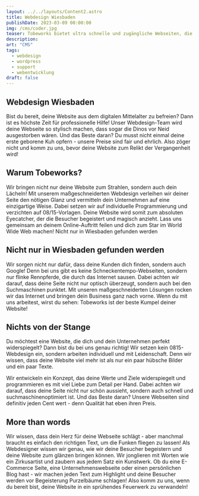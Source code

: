 ```yaml
---
layout: ../../layouts/Content2.astro
title: Webdesign Wiesbaden
publishDate: 2023-03-09 00:00:00
img: /cms/coder.jpg
teaser: Tobeworks bietet ultra schnelle und zugängliche Webseiten, die sich deutlich vom Rest abheben
description:
art: "CMS" 
tags:
  - webdesign
  - wordpress
  - support
  - webentwicklung
draft: false
---
```


## Webdesign Wiesbaden
Bist du bereit, deine Website aus dem digitalen Mittelalter zu befreien? Dann ist es höchste Zeit für professionelle Hilfe! Unser Webdesign-Team wird deine Webseite so stylisch machen, dass sogar die Dinos vor Neid ausgestorben wären. Und das Beste daran? Du musst nicht einmal deine erste geborene Kuh opfern - unsere Preise sind fair und ehrlich. Also zöger nicht und komm zu uns, bevor deine Website zum Relikt der Vergangenheit wird!

<ImageWD />
<CTA classes="mb-5 p-3 text-center" />

## Warum Tobeworks?
Wir bringen nicht nur deine Website zum Strahlen, sondern auch dein Lächeln! Mit unserem maßgeschneiderten Webdesign verleihen wir deiner Seite den nötigen Glanz und vermitteln dein Unternehmen auf eine einzigartige Weise. Dabei setzen wir auf individuelle Programmierung und verzichten auf 08/15-Vorlagen. Deine Website wird somit zum absoluten Eyecatcher, der die Besucher begeistert und magisch anzieht. Lass uns gemeinsam an deinem Online-Auftritt feilen und dich zum Star im World Wide Web machen!
Nicht nur in Wiesbaden gefunden werden

## Nicht nur in Wiesbaden gefunden werden
Wir sorgen nicht nur dafür, dass deine Kunden dich finden, sondern auch Google! Denn bei uns gibt es keine Schneckentempo-Webseiten, sondern nur flinke Rennpferde, die durch das Internet sausen. Dabei achten wir darauf, dass deine Seite nicht nur optisch überzeugt, sondern auch bei den Suchmaschinen punktet. Mit unseren maßgeschneiderten Lösungen rocken wir das Internet und bringen dein Business ganz nach vorne. Wenn du mit uns arbeitest, wirst du sehen: Tobeworks ist der beste Kumpel deiner Website!

 <ImageWD />
<CTA classes="mb-5 p-3 text-center" />


## Nichts von der Stange
Du möchtest eine Website, die dich und dein Unternehmen perfekt widerspiegelt? Dann bist du bei uns genau richtig! Wir setzen kein 0815-Webdesign ein, sondern arbeiten individuell und mit Leidenschaft. Denn wir wissen, dass deine Website viel mehr ist als nur ein paar hübsche Bilder und ein paar Texte.

Wir entwickeln ein Konzept, das deine Werte und Ziele widerspiegelt und programmieren es mit viel Liebe zum Detail per Hand. Dabei achten wir darauf, dass deine Seite nicht nur schön aussieht, sondern auch schnell und suchmaschinenoptimiert ist. Und das Beste daran? Unsere Webseiten sind definitiv jeden Cent wert - denn Qualität hat eben ihren Preis.

 <ImageWD />
<CTA classes="mb-5 mt-0 p-3 text-center" />


## More than words
Wir wissen, dass dein Herz für deine Webseite schlägt - aber manchmal braucht es einfach den richtigen Text, um die Funken fliegen zu lassen! Als Webdesigner wissen wir genau, wie wir deine Besucher begeistern und deine Website zum glänzen bringen können. Wir jonglieren mit Worten wie ein Zirkusartist und zaubern aus jedem Satz ein Kunstwerk. Ob du eine E-Commerce Seite, eine Unternehmenswebseite oder einen persönlichen Blog hast - wir machen jeden Text zum Highlight und deine Besucher werden vor Begeisterung Purzelbäume schlagen! Also komm zu uns, wenn du bereit bist, deine Website in ein sprühendes Feuerwerk zu verwandeln!

 <ImageWD />
<CTA classes="mb-5 mt-0 p-3 text-center" />
